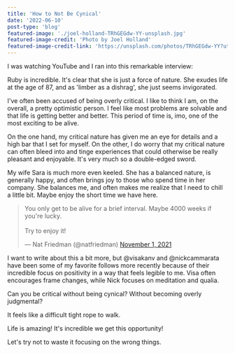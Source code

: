 ```yaml
---
title: 'How to Not Be Cynical'
date: '2022-06-10'
post-type: 'blog'
featured-image: './joel-holland-TRhGEGdw-YY-unsplash.jpg'
featured-image-credit: 'Photo by Joel Holland'
featured-image-credit-link: 'https://unsplash.com/photos/TRhGEGdw-YY?utm_source=unsplash&utm_medium=referral&utm_content=creditShareLink'
---
```


I was watching YouTube and I ran into this remarkable interview:

<YouTube
  url="https://www.youtube.com/embed/JEz8IXWOdi8"
  title="Ruby Interview"
/>

Ruby is incredible. It's clear that she is just a force of nature. She exudes life at the age of 87, and as 'limber as a dishrag', she just seems invigorated.

I've often been accused of being overly critical. I like to think I am, on the overall, a pretty optimistic person. I feel like most problems are solvable and that life is getting better and better. This period of time is, imo, one of the most exciting to be alive.

On the one hand, my critical nature has given me an eye for details and a high bar that I set for myself. On the other, I do worry that my critical nature can often bleed into and tinge experiences that could otherwise be really pleasant and enjoyable. It's very much so a double-edged sword.

My wife Sara is much more even keeled. She has a balanced nature, is generally happy, and often brings joy to those who spend time in her company. She balances me, and often makes me realize that I need to chill a little bit. Maybe enjoy the short time we have here.

<blockquote class="twitter-tweet">
  <p lang="en" dir="ltr">
    You only get to be alive for a brief interval. Maybe 4000 weeks if
    you&#39;re lucky.
    <br />
    <br />
    Try to enjoy it!
  </p>
  &mdash; Nat Friedman (@natfriedman) <a href="https://twitter.com/natfriedman/status/1454981538672611331?ref_src=twsrc%5Etfw">
    November 1, 2021
  </a>
</blockquote> <script
  async
  src="https://platform.twitter.com/widgets.js"
  charset="utf-8"
></script>

I want to write about this a bit more, but @visakanv and @nickcammarata have been some of my favorite follows more recently because of their incredible focus on positivity in a way that feels legible to me. Visa often encourages frame changes, while Nick focuses on meditation and qualia.

Can you be critical without being cynical? Without becoming overly judgmental?

<YouTube
  url="https://www.youtube.com/embed/KFupT9flepY"
  title="Conan O'Brian don't be cynical"
/>

It feels like a difficult tight rope to walk.

Life is amazing! It's incredible we get this opportunity!

Let's try not to waste it focusing on the wrong things.
